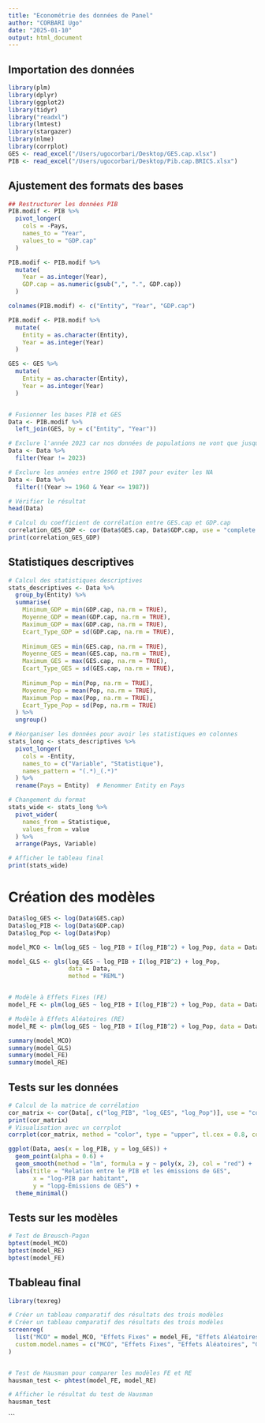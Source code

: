 ```yaml
---
title: "Econométrie des données de Panel"
author: "CORBARI Ugo"
date: "2025-01-10"
output: html_document
---
```

## Importation des données

```r

library(plm)
library(dplyr)
library(ggplot2)
library(tidyr)
library("readxl")
library(lmtest)     
library(stargazer) 
library(nlme)
library(corrplot)
GES <- read_excel("/Users/ugocorbari/Desktop/GES.cap.xlsx")
PIB <- read_excel("/Users/ugocorbari/Desktop/Pib.cap.BRICS.xlsx")
```

## Ajustement des formats des bases

```r

## Restructurer les données PIB
PIB.modif <- PIB %>%
  pivot_longer(
    cols = -Pays,  
    names_to = "Year",  
    values_to = "GDP.cap"  
  )

PIB.modif <- PIB.modif %>%
  mutate(
    Year = as.integer(Year),  
    GDP.cap = as.numeric(gsub(",", ".", GDP.cap))
  )

colnames(PIB.modif) <- c("Entity", "Year", "GDP.cap")

PIB.modif <- PIB.modif %>%
  mutate(
    Entity = as.character(Entity),  
    Year = as.integer(Year)  
  )

GES <- GES %>%
  mutate(
    Entity = as.character(Entity),  
    Year = as.integer(Year)  
  )


# Fusionner les bases PIB et GES
Data <- PIB.modif %>%
  left_join(GES, by = c("Entity", "Year")) 

# Exclure l'année 2023 car nos données de populations ne vont que jusqu'en 2022
Data <- Data %>%
  filter(Year != 2023)

# Exclure les années entre 1960 et 1987 pour eviter les NA
Data <- Data %>%
  filter(!(Year >= 1960 & Year <= 1987))

# Vérifier le résultat
head(Data)

# Calcul du coefficient de corrélation entre GES.cap et GDP.cap
correlation_GES_GDP <- cor(Data$GES.cap, Data$GDP.cap, use = "complete.obs", method = "pearson")
print(correlation_GES_GDP)


```

## Statistiques descriptives

```r

# Calcul des statistiques descriptives
stats_descriptives <- Data %>%
  group_by(Entity) %>%
  summarise(
    Minimum_GDP = min(GDP.cap, na.rm = TRUE),
    Moyenne_GDP = mean(GDP.cap, na.rm = TRUE),
    Maximum_GDP = max(GDP.cap, na.rm = TRUE),
    Ecart_Type_GDP = sd(GDP.cap, na.rm = TRUE),
    
    Minimum_GES = min(GES.cap, na.rm = TRUE),
    Moyenne_GES = mean(GES.cap, na.rm = TRUE),
    Maximum_GES = max(GES.cap, na.rm = TRUE),
    Ecart_Type_GES = sd(GES.cap, na.rm = TRUE),
    
    Minimum_Pop = min(Pop, na.rm = TRUE),
    Moyenne_Pop = mean(Pop, na.rm = TRUE),
    Maximum_Pop = max(Pop, na.rm = TRUE),
    Ecart_Type_Pop = sd(Pop, na.rm = TRUE)
  ) %>%
  ungroup() 

# Réorganiser les données pour avoir les statistiques en colonnes
stats_long <- stats_descriptives %>%
  pivot_longer(
    cols = -Entity,
    names_to = c("Variable", "Statistique"),
    names_pattern = "(.*)_(.*)"  
  ) %>%
  rename(Pays = Entity)  # Renommer Entity en Pays

# Changement du format
stats_wide <- stats_long %>%
  pivot_wider(
    names_from = Statistique,  
    values_from = value        
  ) %>%
  arrange(Pays, Variable)  

# Afficher le tableau final
print(stats_wide)


```
# Création des modèles 

```r

Data$log_GES <- log(Data$GES.cap)
Data$log_PIB <- log(Data$GDP.cap)
Data$log_Pop <- log(Data$Pop)

model_MCO <- lm(log_GES ~ log_PIB + I(log_PIB^2) + log_Pop, data = Data)

model_GLS <- gls(log_GES ~ log_PIB + I(log_PIB^2) + log_Pop, 
                 data = Data, 
                 method = "REML")


# Modèle à Effets Fixes (FE)
model_FE <- plm(log_GES ~ log_PIB + I(log_PIB^2) + log_Pop, data = Data, model = "within")

# Modèle à Effets Aléatoires (RE)
model_RE <- plm(log_GES ~ log_PIB + I(log_PIB^2) + log_Pop, data = Data, model = "random")

summary(model_MCO)
summary(model_GLS)
summary(model_FE)
summary(model_RE)

```

## Tests sur les données

```r

# Calcul de la matrice de corrélation
cor_matrix <- cor(Data[, c("log_PIB", "log_GES", "log_Pop")], use = "complete.obs")
print(cor_matrix)
# Visualisation avec un corrplot
corrplot(cor_matrix, method = "color", type = "upper", tl.cex = 0.8, col = colorRampPalette(c("blue", "white", "red"))(200))

```

```r
ggplot(Data, aes(x = log_PIB, y = log_GES)) +
  geom_point(alpha = 0.6) +
  geom_smooth(method = "lm", formula = y ~ poly(x, 2), col = "red") +
  labs(title = "Relation entre le PIB et les émissions de GES",
       x = "log-PIB par habitant",
       y = "lopg-Émissions de GES") +
  theme_minimal()

```

## Tests sur les modèles
```r
# Test de Breusch-Pagan
bptest(model_MCO)
bptest(model_RE)
bptest(model_FE)
```

## Tbableau final

```r

library(texreg)

# Créer un tableau comparatif des résultats des trois modèles
# Créer un tableau comparatif des résultats des trois modèles
screenreg(
  list("MCO" = model_MCO, "Effets Fixes" = model_FE, "Effets Aléatoires" = model_RE, "GLS" = model_GLS),
  custom.model.names = c("MCO", "Effets Fixes", "Effets Aléatoires", "GLS")
)


# Test de Hausman pour comparer les modèles FE et RE
hausman_test <- phtest(model_FE, model_RE)

# Afficher le résultat du test de Hausman
hausman_test

```




```


